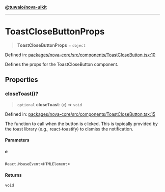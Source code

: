 [**@tuwaio/nova-uikit**](../../../README.md)

***

# ToastCloseButtonProps

> **ToastCloseButtonProps** = `object`

Defined in: [packages/nova-core/src/components/ToastCloseButton.tsx:10](https://github.com/TuwaIO/nova-uikit/blob/10956f94b5825fb5faaa8de50c7681fa43843c24/packages/nova-core/src/components/ToastCloseButton.tsx#L10)

Defines the props for the ToastCloseButton component.

## Properties

### closeToast()?

> `optional` **closeToast**: (`e`) => `void`

Defined in: [packages/nova-core/src/components/ToastCloseButton.tsx:15](https://github.com/TuwaIO/nova-uikit/blob/10956f94b5825fb5faaa8de50c7681fa43843c24/packages/nova-core/src/components/ToastCloseButton.tsx#L15)

The function to call when the button is clicked. This is typically provided by the
toast library (e.g., react-toastify) to dismiss the notification.

#### Parameters

##### e

`React.MouseEvent`\<`HTMLElement`\>

#### Returns

`void`
